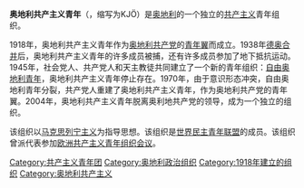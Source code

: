 '''奥地利共产主义青年'''（{{lang-de|Kommunistische Jugend Österreichs}}，缩写为KJÖ）是[[奥地利|奥地利]]的一个独立的[[共产主义|共产主义]]青年组织。

1918年，奥地利共产主义青年作为[[奥地利共产党|奥地利共产党]]的[[青年翼|青年翼]]而成立。1938年[[德奥合并|德奥合并]]后，奥地利共产主义青年的许多成员被捕，还有许多成员参加了地下抵抗运动。1945年，社会党人、共产党人和天主教徒共同建立了一个新的青年组织：[[自由奥地利青年|自由奥地利青年]]，奥地利共产主义青年停止存在。1970年，由于意识形态冲突，自由奥地利青年分裂，共产党人重建了奥地利共产主义青年，作为奥地利共产党的青年翼。2004年，奥地利共产主义青年脱离奥利地共产党的领导，成为一个独立的组织。

该组织以[[马克思列宁主义|马克思列宁主义]]为指导思想。该组织是[[世界民主青年联盟|世界民主青年联盟]]的成员。该组织曾派代表参加[[欧洲共产主义青年组织会议|欧洲共产主义青年组织会议]]。

[[Category:共产主义青年团|Category:共产主义青年团]]
[[Category:奥地利政治组织|Category:奥地利政治组织]]
[[Category:1918年建立的组织|Category:1918年建立的组织]]
[[Category:奥地利共产主义|Category:奥地利共产主义]]